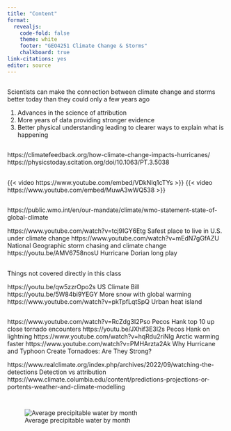 ```yaml
---
title: "Content"
format: 
  revealjs:
    code-fold: false
    theme: white
    footer: "GEO4251 Climate Change & Storms"
    chalkboard: true
link-citations: yes
editor: source
---
```


##

Scientists can make the connection between climate change and storms better today than they could only a few years ago

1)  Advances in the science of attribution
2)  More years of data providing stronger evidence
3)  Better physical understanding leading to clearer ways to explain what is happening

## 

https://climatefeedback.org/how-climate-change-impacts-hurricanes/\
https://physicstoday.scitation.org/doi/10.1063/PT.3.5038

## 

{{< video https://www.youtube.com/embed/VDkNIq1cTYs >}} {{< video https://www.youtube.com/embed/MuwA3wWQ538 >}}

## 

https://public.wmo.int/en/our-mandate/climate/wmo-statement-state-of-global-climate

https://www.youtube.com/watch?v=tcj9IGY6Etg Safest place to live in U.S. under climate change
https://www.youtube.com/watch?v=mEdN7gGfAZU  National Geographic storm chasing and climate change
https://youtu.be/AMV6758nosU Hurricane Dorian long play

##

Things not covered directly in this class

https://youtu.be/qw5zzrOpo2s US Climate Bill
https://youtu.be/5W84bi9YEGY More snow with global warming
https://www.youtube.com/watch?v=pkTpfLqtSpQ  Urban heat island

## 

https://www.youtube.com/watch?v=RcZdg3I2Pso Pecos Hank top 10 up close tornado encounters
https://youtu.be/JXhif3E3l2s Pecos Hank on lightning
https://www.youtube.com/watch?v=hqRdu2riNlg Arctic warming faster
https://www.youtube.com/watch?v=PMHArzta2Ak Why Hurricane and Typhoon Create Tornadoes: Are They Strong?

https://www.realclimate.org/index.php/archives/2022/09/watching-the-detections Detection vs attribution https://www.climate.columbia.edu/content/predictions-projections-or-portents-weather-and-climate-modelling

## 

::: {.column width="100%"}
![Average precipitable water by month](figures/PWByMonth.png){fig-alt="Average precipitable water by month"}
:::
